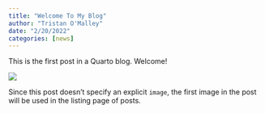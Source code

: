 ```yaml
---
title: "Welcome To My Blog"
author: "Tristan O'Malley"
date: "2/20/2022"
categories: [news]
---
```


This is the first post in a Quarto blog. Welcome!

![](thumbnail.jpg)

Since this post doesn't specify an explicit `image`, the first image in the post will be used in the listing page of posts.
